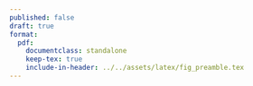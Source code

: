 ```yaml
---
published: false
draft: true
format:
  pdf:
    documentclass: standalone
    keep-tex: true
    include-in-header: ../../assets/latex/fig_preamble.tex
---
```



\begin{tikzpicture}[
  scale=0.95,
  every node/.style={transform shape},
  thick,
  node distance=8mm and 12mm
]

% Farger.
\definecolor{cTop}{RGB}{230,170,160}
\definecolor{cInvest}{RGB}{32,75,111}
\definecolor{cFinance}{RGB}{146,185,221}
\definecolor{cPayout}{RGB}{0,128,128}
\definecolor{cContext}{RGB}{240,200,160}
\definecolor{cRisk}{RGB}{200,160,200}

% Stiler.
\tikzset{
  box/.style={rectangle, rounded corners=3pt, inner sep=6pt, align=center, text width=44mm},
  lvlA/.style={box, fill=cTop, text=black},
  lvlB/.style={box, fill=black!3, draw=black!50, text=black},
  colInvest/.style={fill=cInvest!90, text=white},
  colFinance/.style={fill=cFinance!90, text=white},
  colPayout/.style={fill=cPayout!90, text=white},
  side/.style={box, draw=black!40, fill=white, text=black, text width=36mm}
}

% Topp.
\node (top) [lvlA] {Bedriftens finansielle beslutninger};

% Nivå 2.
\node (invest)  [box,colInvest, below=14mm of top, xshift=-55mm] {Investeringsbeslutninger};
\node (finance) [box,colFinance, below=14mm of top]               {Finansieringsbeslutninger};
\node (payout)  [box,colPayout,  below=14mm of top, xshift=55mm]  {Utdelingsbeslutninger};

% Piler topp til nivå 2.
\draw[thick] (top) -- (invest);
\draw[thick] (top) -- (finance);
\draw[thick] (top) -- (payout);

% Nivå 3 under Investering.
\node (inv1) [lvlB, below=of invest, yshift=-2mm] {Frie kontantstrømmer og drift};
\node (inv2) [lvlB, below=of inv1] {Nåverdi og internrente};
\node (inv3) [lvlB, below=of inv2] {Avkastningskrav og kapitalkostnad};
\node (inv4) [lvlB, below=of inv3] {Risikoanalyse og scenarier};

% Nivå 3 under Finansiering.
\node (fin1) [lvlB, below=of finance, yshift=-2mm] {Gjeld og egenkapital};
\node (fin2) [lvlB, below=of fin1] {WACC og skattefordel};
\node (fin3) [lvlB, below=of fin2] {Kapitalstruktur og fleksibilitet};
\node (fin4) [lvlB, below=of fin3] {Kapitaltilgang og emisjonsmarked};

% Nivå 3 under Utdeling.
\node (pay1) [lvlB, below=of payout, yshift=-2mm] {Utbytte og tilbakekjøp};
\node (pay2) [lvlB, below=of pay1] {Retensjon og vekst};
\node (pay3) [lvlB, below=of pay2] {Signaler og investorrettede valg};
\node (pay4) [lvlB, below=of pay3] {Likviditet og utdelingspolitikk};

% Piler nivå 2 til nivå 3.
\foreach \a/\b in {invest/inv1, inv1/inv2, inv2/inv3, inv3/inv4,
                   finance/fin1, fin1/fin2, fin2/fin3, fin3/fin4,
                   payout/pay1, pay1/pay2, pay2/pay3, pay3/pay4}{
  \draw[thick] (\a) -- (\b);
}

% Sidebokser for kontekst og for tid og risiko.
\node (context) [side, left=50mm of finance, above=of invest, yshift=-2mm] {Kontekst. Skatt. Inflasjon. Markeder. Institusjoner.};
\node (risk)    [side, right=50mm of finance, above=of payout, yshift=-2mm] {Tid og risiko. Diskontering. Kapitalkostnad. Usikkerhet.};

% Diskret rammer som grupperer hver søyle.
\node[draw=black!15, rounded corners=4pt, fit=(invest) (inv4), inner sep=6pt] {};
\node[draw=black!15, rounded corners=4pt, fit=(finance) (fin4), inner sep=6pt] {};
\node[draw=black!15, rounded corners=4pt, fit=(payout) (pay4), inner sep=6pt] {};
\end{tikzpicture}
